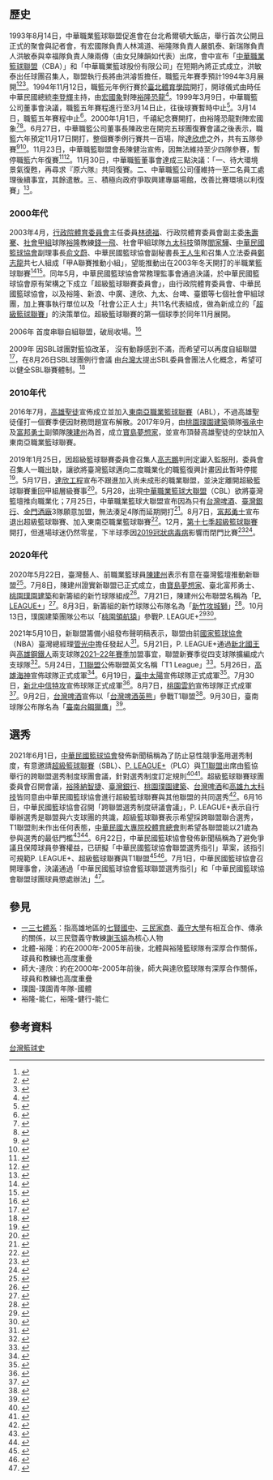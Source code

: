 {{NoteTA|G1=Medicine}}
{{Infobox sport overview
| boxwidth = 250
| title = 台灣籃球
| image = Quincy davis basketball.jpg
| caption = [[戴維斯_(臺灣)|戴維斯]]<br>為[[中華台北男子籃球代表隊|中華台北男子籃球代表隊]]首位歸化球員
| union = [[中華民國籃球協會|中華民國籃球協會]]
| repteam = [[中華台北籃球代表隊|中華台北]]
| national_list = {{collapsible list|
* [[威廉·瓊斯盃國際籃球邀請賽|威廉·瓊斯盃國際籃球邀請賽]]
* [[中华民国全国运动会|全國運動會]]
}}
| club_list = {{collapsible list|
* '''男子：'''
** [[P._LEAGUE+|P. LEAGUE+]]
** [[T1聯盟|T1聯盟]]
** [[超級籃球聯賽|超級籃球聯賽]]
** [[全國社會甲組籃球錦標賽|全國社會甲組籃球錦標賽]]
* '''女子：'''
** [[女子超級籃球聯賽|女子超級籃球聯賽]]
}}
| intl_list = {{collapsible list|
* '''男子：'''
** [[世界盃籃球賽|世界盃籃球賽]]
** [[亞洲盃籃球賽|亞洲盃籃球賽]]
** [[東亞籃球錦標賽|東亞籃球錦標賽]]
* '''女子：'''
** [[夏季奥林匹克运动会篮球比赛|夏季奥林匹克运动会篮球比赛]]
** [[女子世界盃籃球賽|女子世界盃籃球賽]]
** [[女子亞洲盃籃球賽|女子亞洲盃籃球賽]]
}}
}}

== 歷史 ==
{{Expand_section|1=1947年至1993年、2001年至2003年、2004年至2019年}}

1993年8月14日，中華職業籃球聯盟促進會在台北希爾頓大飯店，舉行首次公開且正式的聚會與記者會，有宏國隊負責人林鴻道、裕隆隊負責人嚴凱泰、新瑞隊負責人洪敏泰與幸福隊負責人陳兩傳（由女兒陳韻如代表）出席，會中宣布「[[中華職業籃球聯盟|中華職業籃球聯盟]]（CBA）」和「中華職業籃球股份有限公司」在短期內將正式成立，洪敏泰出任球團召集人，聯盟執行長將由洪濬哲擔任，職籃元年賽季預計1994年3月展開<ref>{{cite news |author1=張建鈞 |title=職籃促進會今說明籌備過程 |work=中國時報 |date=1993-08-14}}</ref><ref>{{cite news |author1=張建鈞 |title=我國職業籃球 預計明年春季開打 |work=中國時報 |date=1993-08-15}}</ref><ref>{{cite news |author1=宮泰順 |title=職業籃球 明年三月上場 |work=聯合報 |date=1993-08-15}}</ref>。1994年11月12日，職籃元年例行賽於[[臺北體育學院|臺北體育學院]]開打，開球儀式由時任中華民國總統[[李登輝|李登輝]]主持，由[[宏國象|宏國象]]對陣[[裕隆恐龍|裕隆恐龍]]<ref>{{cite news |author1=趙新天 |title=開幕戰 宏國開紅盤 |work=自由時報 |date=1994-11-13}}</ref>。1999年3月9日，中華職籃公司董事會決議，職籃五年賽程進行至3月14日止，往後球賽暫時中止<ref>{{cite news |author1=劉祥航 |title=職籃五年球賽喊卡 |work=自由時報 |date=1999-03-10}}</ref>。3月14日，職籃五年賽程中止<ref>{{cite news |author1=趙新天 |title=CBA畢業賽 116：107 恐龍噬象 陳韻如強調一定會復賽 |work=自由時報 |date=1999-03-15}}</ref>。2000年1月1日，千禧紀念賽開打，由裕隆恐龍對陣宏國象<ref>{{cite news |author1=吳協昌 |title=恐龍戰象 千禧紀念賽開打 |work=自由時報 |date=2000-01-01}}</ref><ref>{{cite news |author1=吳協昌 |title=千禧聖戰 龍年行大運 |work=自由時報 |date=2000-01-02}}</ref>。6月27日，中華職籃公司董事長陳政忠在開完五球團復賽會議之後表示，職籃六年預定11月17日開打，整個賽季例行賽共一百場，除[[達欣虎|達欣虎]]之外，共有五隊參賽<ref>{{cite news |author1=王樹衡 |title=國民黨搞定戰神 |work=聯合晚報 |date=2000-06-27}}</ref><ref>{{cite news |author1=宮泰順 |title=中廣戰神出柙 |work=聯合報 |date=2000-06-28}}</ref>。11月23日，中華職籃聯盟會長陳健治宣佈，因無法維持至少四隊參賽，暫停職籃六年復賽<ref>{{cite news |author1=鍾明非 |title=很抱歉 職籃六年不玩了 |work=自由時報 |date=2000-11-24}}</ref><ref>{{cite news |title=職籃六年復賽工作自今日起暫停運作 |url=http://www.cba.com.tw/news/0011/112301.html |accessdate=2021-02-02 |work=中華職籃全球資訊網 |date=2000-11-23 |archiveurl=https://web.archive.org/web/20010217222419/http://www.cba.com.tw/news/0011/112301.html |archivedate=2001-02-17 |dead-url=yes }}</ref>。11月30日，中華職籃董事會達成三點決議：「一、待大環境景氣復甦，再尋求『原六隊』共同復賽。二、中華職籃公司僅維持一至二名員工處理後續事宜，其餘遣散。三、積極向政府爭取興建專屬場館，改善比賽環境以利復賽」<ref>{{cite news |author1=鍾明非 |title=職籃 稍息 |work=自由時報 |date=2000-12-01}}</ref>。

=== 2000年代 ===
2003年4月，[[行政院體育委員會|行政院體育委員會]]主任委員[[林德福_(民主進步黨)|林德福]]、行政院體育委員會副主委[[朱壽騫|朱壽騫]]、[[社會甲組籃球聯賽|社會甲組]]球隊[[裕隆籃球隊|裕隆]]教練[[錢一飛|錢一飛]]、社會甲組球隊[[九太科技籃球隊|九太科技]]領隊[[閻家驊|閻家驊]]、[[中華民國籃球協會|中華民國籃球協會]]副理事長[[俞文蔚|俞文蔚]]、中華民國籃球協會副秘書長[[王人生|王人生]]和召集人立法委員[[鄭志龍|鄭志龍]]共七人組成「甲A聯賽推動小組」，望能推動出在2003年冬天開打的半職業籃球聯賽<ref>{{cite news |author1=王思捷 |title=甲A籃球聯賽推動小組 開會 |work=聯合晚報 |date=2003-04-04}}</ref><ref>{{cite news |author1=李亦伸 |title=半職籃的春天 大約在冬季 |work=民生報 |date=2003-04-05}}</ref>。同年5月，中華民國籃球協會常務理監事會通過決議，於中華民國籃球協會原有架構之下成立「超級籃球聯賽委員會」，由行政院體育委員會、中華民國籃球協會，以及裕隆、新浪、中廣、達欣、九太、台啤、臺銀等七個社會甲組球團，加上賽事執行單位以及「社會公正人士」共11名代表組成，做為新成立的「[[超級籃球聯賽|超級籃球聯賽]]」的決策單位。超級籃球聯賽的第一個球季於同年11月展開。

2006年 首度串聯自組聯盟，破局收場。<ref>{{cite news |author1=陳雍仁 |title=SBL／台灣大主導 SBL成立協會 |url=https://tw.appledaily.com/sports/20090827/ABFILAOEPGH5IZRYPQQLDLSOOY/ |accessdate=2009-08-27 |work=appledaily |date=2009-08-27 |dead-url=no |archive-date=2021-10-04 |archive-url=https://web.archive.org/web/20211004183825/https://tw.appledaily.com/sports/20090827/ABFILAOEPGH5IZRYPQQLDLSOOY/ }}</ref>

2009年 因SBL球團對籃協改革， 沒有動靜感到不滿，而希望可以再度自組聯盟<ref>{{cite news |author1=體育中心 |title=SBL／自組聯盟 SBL鬧分家 |url=https://tw.appledaily.com/sports/20090821/UD7WCB6DJLHBTTH7NEISVPPYW4/ |accessdate=2009-08-21 |work=work=appledaily |date=2009-08-21 |dead-url=no |archive-date=2021-10-04 |archive-url=https://web.archive.org/web/20211004183819/https://tw.appledaily.com/sports/20090821/UD7WCB6DJLHBTTH7NEISVPPYW4/ }}</ref>，在8月26日SBL球團例行會議 由[[臺北富邦勇士|台灣大]]提出SBL委員會團法人化概念，希望可以健全SBL聯賽體制。<ref>{{cite news |author1=陳雍仁 |title=SBL／台灣大主導 SBL成立協會 |url=https://tw.appledaily.com/sports/20090827/ABFILAOEPGH5IZRYPQQLDLSOOY/ |accessdate=2009-08-27 |work=ETtoday |date=2009-08-27 |dead-url=no |archive-date=2021-10-04 |archive-url=https://web.archive.org/web/20211004183825/https://tw.appledaily.com/sports/20090827/ABFILAOEPGH5IZRYPQQLDLSOOY/ }}</ref>

=== 2010年代 ===
2016年7月，[[高雄聖徒|高雄聖徒]]宣佈成立並加入[[東南亞職業籃球聯賽|東南亞職業籃球聯賽]]（ABL），不過高雄聖徒僅打一個賽季便因財務問題宣布解散。2017年9月，由[[桃園璞園建築|桃園璞園建築]]領隊[[張承中|張承中]]及[[富邦勇士|富邦勇士]]副領隊[[陳建州|陳建州]]為首，成立[[寶島夢想家|寶島夢想家]]，並宣布頂替高雄聖徒的空缺加入東南亞職業籃球聯賽。

2019年1月25日，因超級籃球聯賽委員會召集人[[高志鵬|高志鵬]]判刑定讞入監服刑，委員會召集人一職出缺，讓欲將臺灣籃球邁向二度職業化的職籃復興計畫因此暫時停擺<ref>{{cite news |author1=杜奕君 |title=SBL／職籃計畫暫停？　體育署：先讓SBL更好更穩 |url=https://sports.ettoday.net/news/1365745 |accessdate=2020-07-22 |work=ETtoday |date=2019-01-25 |archive-date=2020-09-18 |archive-url=https://web.archive.org/web/20200918133233/https://sports.ettoday.net/news/1365745 |dead-url=no }}</ref>。5月17日，[[達欣工程籃球隊|達欣工程]]宣布不跟進加入尚未成形的職業聯盟，並決定離開超級籃球聯賽重回甲組層級賽事<ref>{{cite news |author1=林岳甫 |title=達欣無「職」念 分手SBL |url=https://sports.ltn.com.tw/news/paper/1289327 |accessdate=2020-07-22 |work=自由時報 |date=2019-05-18 |archive-date=2020-09-18 |archive-url=https://web.archive.org/web/20200918082711/https://sports.ltn.com.tw/news/paper/1289327 |dead-url=no }}</ref>。5月28，出現[[中華職業籃球大聯盟|中華職業籃球大聯盟]]（CBL）欲將臺灣籃壇推向職業化；7月25日，中華職業籃球大聯盟宣布因為只有[[台灣啤酒籃球隊|台灣啤酒]]、[[臺灣銀行籃球隊|臺灣銀行]]、[[金門酒廠籃球隊|金門酒廠]]3隊願意加盟，無法湊足4隊而延期開打<ref>{{cite news |author1=黃巧雯 |editor=張雅淨 |title=CBL確定延期上路 待獎勵政策通過再推 |url=https://www.cna.com.tw/news/aspt/201907250259.aspx |accessdate=2020-07-22 |agency=中央通訊社 |date=2019-07-25 |archive-date=2019-07-29 |archive-url=https://web.archive.org/web/20190729132541/https://www.cna.com.tw/news/aspt/201907250259.aspx |dead-url=no }}</ref>。8月7日，[[富邦勇士|富邦勇士]]宣布退出超級籃球聯賽、加入東南亞職業籃球聯賽<ref>{{cite news |author1=龍柏安 |author2=屈享平 |title=富邦勇士宣布加盟ABL 確定退出SBL |url=https://www.cna.com.tw/news/firstnews/201908060223.aspx |accessdate=2020-07-22 |agency=中央通訊社 |date=2019-08-07 |archive-date=2019-08-06 |archive-url=https://web.archive.org/web/20190806112237/https://www.cna.com.tw/news/firstnews/201908060223.aspx |dead-url=no }}</ref>。12月，[[第十七季超級籃球聯賽|第十七季超級籃球聯賽]]開打，但進場球迷仍然零星，下半球季因[[2019冠狀病毒病|2019冠狀病毒病]]影響而閉門比賽<ref>{{cite news |author1=林岳甫 |title=籃球》SBL招牌嚴重褪色 籌組新聯盟成休賽季最大話題 |url=https://sports.ltn.com.tw/news/breakingnews/3153223 |accessdate=2020-07-21 |work=自由時報 |date=2020-05-03 |archive-url=https://web.archive.org/web/20200518054558/https://sports.ltn.com.tw/news/breakingnews/3153223 |archive-date=2020-05-18 |dead-url=no }}</ref><ref>{{cite news |author1=林岳甫 |title=解台灣「籃」題 新聯賽動起來 |url=https://sports.ltn.com.tw/news/paper/1370335 |accessdate=2020-07-21 |work=自由時報 |date=2020-05-04 |archive-url=https://web.archive.org/web/20200702101919/https://sports.ltn.com.tw/news/paper/1370335 |archive-date=2020-07-02 |dead-url=no }}</ref>。

=== 2020年代 ===
2020年5月22日，臺灣藝人、前職業籃球員[[陳建州|陳建州]]表示有意在臺灣籃壇推動新聯盟<ref>{{cite news |author1=黃巧雯 |editor=屈享平 |title=發展籃球新聯盟 許晉哲：SBL已不被球迷認同 |url=https://www.cna.com.tw/news/aspt/202005020199.aspx |accessdate=2020-07-21 |agency=中央通訊社 |date=2020-05-02 |archive-url=https://web.archive.org/web/20200609050131/https://www.cna.com.tw/news/aspt/202005020199.aspx |archive-date=2020-06-09 |dead-url=no }}</ref>。7月8日，陳建州證實新聯盟已正式成立，由[[寶島夢想家|寶島夢想家]]、臺北富邦勇士、[[桃園璞園建築|桃園璞園建築]]和新籌組的新竹球隊組成<ref>{{cite news |author1=龍柏安 |editor=吳協昌 |title=陳建州發起職籃新聯盟成立 璞園等4隊預計年底開戰 |url=https://www.cna.com.tw/news/firstnews/202007085005.aspx |accessdate=2020-07-21 |agency=中央通訊社 |date=2020-07-08 |archive-url=https://web.archive.org/web/20200709001117/https://www.cna.com.tw/news/firstnews/202007085005.aspx |archive-date=2020-07-09 |dead-url=no }}</ref>。7月21日，陳建州公布聯盟名稱為「[[P._LEAGUE+|P. LEAGUE+]]」<ref>{{cite news |author1=龍柏安 |editor=張芷瑄 |title=籃壇新聯盟為P+聯盟 採48分鐘雙洋將 |url=https://www.cna.com.tw/news/aspt/202007210125.aspx |accessdate=2020-07-21 |agency=中央通訊社 |date=2020-07-21 |archive-date=2020-08-27 |archive-url=https://web.archive.org/web/20200827150039/https://www.cna.com.tw/news/aspt/202007210125.aspx |dead-url=no }}</ref>。8月3日，新籌組的新竹球隊公布隊名為「[[新竹攻城獅|新竹攻城獅]]」<ref>{{cite news |author1=梁偉銘 |title=籃球》P+聯盟新竹攻城獅開訓 吳岱豪等10戰將現身 |url=https://sports.ltn.com.tw/news/breakingnews/3248843 |accessdate=2020-08-03 |work=自由時報 |date=2020-08-03 |archive-date=2020-09-26 |archive-url=https://web.archive.org/web/20200926122045/https://sports.ltn.com.tw/news/breakingnews/3248843 |dead-url=no }}</ref>。10月13日，璞園建築團隊公布以「[[桃園領航猿|桃園領航猿]]」參戰P. LEAGUE+<ref>{{cite news |author1=黃巧雯 |title=璞園進軍P+聯盟 隊名桃園領航猿 |url=https://www.cna.com.tw/news/aspt/202010130251.aspx |accessdate=2020-10-14 |agency=中央通訊社 |date=2020-10-13 |archive-date=2020-10-16 |archive-url=https://web.archive.org/web/20201016135456/https://www.cna.com.tw/news/aspt/202010130251.aspx |dead-url=no }}</ref><ref>{{cite press release |title=成立桃園領航猿職業籃球隊 |publisher=璞園建築團隊 |date=2020-10-15 |url=https://www.pyct.com.tw/2020/10/成立桃園領航猿職業籃球隊/ |accessdate=2021-01-10 |archive-date=2021-04-17 |archive-url=https://web.archive.org/web/20210417120754/https://www.pyct.com.tw/2020/10/%E6%88%90%E7%AB%8B%E6%A1%83%E5%9C%92%E9%A0%98%E8%88%AA%E7%8C%BF%E8%81%B7%E6%A5%AD%E7%B1%83%E7%90%83%E9%9A%8A/ |dead-url=no }}</ref>。

2021年5月10日，新聯盟籌備小組發布聲明稿表示，聯盟由前[[國家籃球協會|國家籃球協會]]（NBA）臺灣總經理[[管光中|管光中]]擔任發起人<ref>{{cite news |author1=黃巧雯 |title=PLG外台灣將有新職籃聯盟 已有4隊表達加盟意向 |url=https://www.cna.com.tw/news/firstnews/202105105012.aspx |accessdate=2021-05-24 |agency=中央通訊社 |date=2021-05-10 |archive-date=2021-05-28 |archive-url=https://web.archive.org/web/20210528121906/https://www.cna.com.tw/news/firstnews/202105105012.aspx |dead-url=no }}</ref>。5月21日，P. LEAGUE+通過[[新北國王|新北國王]]與[[高雄鋼鐵人|高雄鋼鐵人]]兩支球隊[[2021–22年P._LEAGUE+賽季|2021–22年賽季]]加盟事宜，聯盟新賽季從四支球隊擴編成六支球隊<ref>{{cite press release |title=P. LEAGUE+ 通過新北國王、高雄鋼鐵人兩隊加盟事宜 |publisher=P. LEAGUE+ |date=2021-05-21 |url=https://pleagueofficial.com/news-detail/82 |accessdate=2021-05-21 |archive-date=2021-05-21 |archive-url=https://web.archive.org/web/20210521094135/https://pleagueofficial.com/news-detail/82 |dead-url=no }}</ref>。5月24日，[[T1聯盟|T1聯盟]]公佈聯盟英文名稱「T1 League」<ref>{{cite news |author1=黃巧雯 |title=新職籃聯盟命名T1 League 已有4企業交意向書 |url=https://www.cna.com.tw/news/firstnews/202105240266.aspx |accessdate=2021-05-24 |agency=中央通訊社 |date=2021-05-24 |archive-date=2021-06-07 |archive-url=https://web.archive.org/web/20210607124521/https://www.cna.com.tw/news/firstnews/202105240266.aspx |dead-url=no }}</ref>。5月26日，[[高雄海神|高雄海神]]宣佈球隊正式成軍<ref>{{cite news |author1=杜奕君 |title=高雄海神宣告進軍T1 League職籃 高雄巨蛋將成主場 |url=https://sports.ettoday.net/news/1991671 |accessdate=2021-05-26 |work=ETtoday |date=2021-05-26 |archive-date=2021-05-26 |archive-url=https://web.archive.org/web/20210526081707/https://sports.ettoday.net/news/1991671 |dead-url=no }}</ref>。6月19日，[[臺中太陽|臺中太陽]]宣佈球隊正式成軍<ref>{{cite news |author1=黃及人 |title=台中太陽宣告成軍 延攬汪蔚傑當總經理 |url=https://www.chinatimes.com/realtimenews/20210619003235-260403?chdtv |accessdate=2021-06-19 |work=中國時報 |date=2021-06-19 |archive-date=2021-06-30 |archive-url=https://web.archive.org/web/20210630034358/https://www.chinatimes.com/realtimenews/20210619003235-260403?chdtv |dead-url=no }}</ref>。7月30日，[[新北中信特攻|新北中信特攻]]宣佈球隊正式成軍<ref>{{cite news |author1=黃及人 |title=新北中信「特攻」宣告成軍 打造堅強反毒部隊 |url=https://www.chinatimes.com/realtimenews/20210730003604-260403?chdtv |accessdate=2021-07-30 |work=中國時報 |date=2021-07-30 |archive-date=2021-07-30 |archive-url=https://web.archive.org/web/20210730075021/https://www.chinatimes.com/realtimenews/20210730003604-260403?chdtv |dead-url=no }}</ref>。8月7日，[[桃園雲豹|桃園雲豹]]宣佈球隊正式成軍<ref>{{cite news |author1=劉肇育 |title=雲豹隊成軍落腳桃園 鎖定國內總教練執教 |url=https://udn.com/news/story/7002/5657775 |accessdate=2021-08-07 |work=聯合報 |date=2021-08-07 |archive-date=2021-08-07 |archive-url=https://web.archive.org/web/20210807112255/https://udn.com/news/story/7002/5657775 |dead-url=no }}</ref>。9月2日，[[台灣啤酒籃球隊|台灣啤酒]]宣佈以「[[台灣啤酒英熊|台灣啤酒英熊]]」參戰T1聯盟<ref>{{cite news |author1=廖聿偉 |title=老牌勁旅兵分兩路 T1台啤英雄隊正式成立 |url=https://sports.ltn.com.tw/news/breakingnews/3658855 |accessdate=2021-09-02 |work=自由時報 |date=2021-09-02 |archive-date=2021-09-02 |archive-url=https://web.archive.org/web/20210902081346/https://sports.ltn.com.tw/news/breakingnews/3658855 |dead-url=no }}</ref>。9月30日，臺南球隊公布隊名為「[[臺南台鋼獵鷹|臺南台鋼獵鷹]]」<ref>{{cite news |author1=鍾東穎 |title=票選出爐　正式定名「臺南台鋼獵鷹」 |url=https://www.nownews.com/news/5396626 |accessdate=2021-09-30 |work=NOWnews |date=2021-09-30 |archive-date=2021-10-14 |archive-url=https://web.archive.org/web/20211014140551/https://www.nownews.com/news/5396626 |dead-url=no }}</ref>。

== 選秀 ==
{{see also|P. LEAGUE+選秀|T1聯盟選秀|超級籃球聯賽選秀|女子超級籃球聯賽選秀}}
{{Expand_section|1=1994年至2000年中華職籃選秀概述、2003年至2020年超級籃球聯賽概述}}
2021年6月1日，[[中華民國籃球協會|中華民國籃球協會]]發佈新聞稿稱為了防止惡性競爭濫用選秀制度，有意邀請[[超級籃球聯賽|超級籃球聯賽]]（SBL）、[[P._LEAGUE+|P. LEAGUE+]]（PLG）與[[T1聯盟|T1聯盟]]出席由籃協舉行的跨聯盟選秀制度球團會議，針對選秀制度訂定規則<ref>{{cite news |author1=黃巧雯 |title=防惡性競爭 籃協擬召開跨聯盟選秀制度會議 |url=https://www.cna.com.tw/news/aspt/202106010146.aspx |accessdate=2021-06-02 |agency=中央通訊社 |date=2021-06-01 |archive-date=2021-06-02 |archive-url=https://web.archive.org/web/20210602235616/https://www.cna.com.tw/news/aspt/202106010146.aspx |dead-url=no }}</ref><ref>{{cite press release |title=近期召開跨聯盟選秀制度球團會議 建立合宜制度保障球員權益 |url=https://www.basketball-tpe.org/messages/message.html?id=rSTIFNv6y0deidDJvjKT0 |accessdate=2021-06-02 |publisher=中華民國籃球協會 |date=2021-06-01 |archive-date=2021-06-02 |archive-url=https://web.archive.org/web/20210602215716/https://www.basketball-tpe.org/messages/message.html?id=rSTIFNv6y0deidDJvjKT0 |dead-url=no }}</ref>。超級籃球聯賽球團委員會召開會議，[[裕隆納智捷|裕隆納智捷]]、[[臺灣銀行籃球隊|臺灣銀行]]、[[桃園璞園建築|桃園璞園建築]]、[[台灣啤酒籃球隊|台灣啤酒]]和[[高雄九太科技|高雄九太科技]]皆同意由中華民國籃球協會進行超級籃球聯賽與其他聯盟的共同選秀<ref>{{cite news |author1=曾思儒 |title=籃協推跨聯盟選秀 球團點頭 |url=https://udn.com/news/story/7003/5501412 |accessdate=2021-06-19 |work=聯合報 |date=2021-06-01 |archive-date=2021-07-15 |archive-url=https://web.archive.org/web/20210715120321/https://udn.com/news/story/7003/5501412 |dead-url=no }}</ref>。6月16日，中華民國籃球協會召開「跨聯盟選秀制度研議會議」，P. LEAGUE+表示自行舉辦選秀是聯盟與六支球團的共識，超級籃球聯賽表示希望採跨聯盟聯合選秀，T1聯盟則未作出任何表態，[[中華民國大專院校體育總會|中華民國大專院校體育總會]]則希望各聯盟能以21歲為參與選秀的最低門檻<ref>{{cite news |author1=梁偉銘 |title=盼以球員意願為優先 PLG第2季堅持自辦選秀 |url=https://sports.ltn.com.tw/news/breakingnews/3571986 |accessdate=2021-06-16 |work=自由時報 |date=2021-06-16 |archive-date=2021-06-22 |archive-url=https://web.archive.org/web/20210622100703/https://sports.ltn.com.tw/news/breakingnews/3571986 |dead-url=no }}</ref><ref>{{cite news |author1=龍柏安 |title=籃協召開跨聯盟選秀會議 PLG表態自辦選秀 |url=https://www.cna.com.tw/news/aspt/202106160279.aspx |accessdate=2021-06-19 |agency=中央通訊社 |date=2021-06-16 |archive-date=2021-06-16 |archive-url=https://web.archive.org/web/20210616112138/https://www.cna.com.tw/news/aspt/202106160279.aspx |dead-url=no }}</ref>。6月22日，中華民國籃球協會發佈新聞稿稱為了避免爭議且保障球員參賽權益，已研擬「中華民國籃球協會聯盟選秀指引」草案，該指引可規範P. LEAGUE+、超級籃球聯賽與T1聯盟<ref>{{cite news |author1=黃巧雯 |title=籃協訂選秀指引擬上修年齡限制 待理事會拍板 |url=https://www.cna.com.tw/news/aspt/202106220189.aspx |accessdate=2021-06-22 |agency=中央通訊社 |date=2021-06-22 |archive-date=2021-06-22 |archive-url=https://web.archive.org/web/20210622100719/https://www.cna.com.tw/news/aspt/202106220189.aspx |dead-url=no }}</ref><ref>{{cite press release |title=本會頒布各聯盟選秀指引 確保球員參賽權益 |url=https://www.basketball-tpe.org/messages/message.html?id=-dNdrepYzb8RjuAjrWCJf |publisher=中華民國籃球協會 |accessdate=2021-06-22 |date=2021-06-22 |archive-date=2021-06-22 |archive-url=https://web.archive.org/web/20210622100726/https://www.basketball-tpe.org/messages/message.html?id=-dNdrepYzb8RjuAjrWCJf |dead-url=no }}</ref>。7月1日，中華民國籃球協會召開理事會，決議通過「中華民國籃球協會籃球聯盟選秀指引」和「中華民國籃球協會聯盟球團球員懲處辦法」<ref>{{cite press release |title=籃協召開理事會 通過聯盟選秀指引及懲處辦法 |url=https://www.basketball-tpe.org/messages/message.html?id=n0CDDsOzHbfLQNwmxJtoy |publisher=中華民國籃球協會 |accessdate=2021-07-15 |date=2021-07-01 |archive-date=2021-07-15 |archive-url=https://web.archive.org/web/20210715120322/https://www.basketball-tpe.org/messages/message.html?id=n0CDDsOzHbfLQNwmxJtoy |dead-url=no }}</ref>。

== 參見 ==
*[[一三七體系|一三七體系]]：指高雄地區的[[七賢國中|七賢國中]]、[[三民家商|三民家商]]、[[義守大學籃球隊|義守大學]]有相互合作、傳承的關係，以三民暨義守教練[[謝玉娟|謝玉娟]]為核心人物
*北體-裕隆：約在2000年-2005年前後，北體與裕隆籃球隊有深厚合作關係，球員和教練也高度重疊
*師大-達欣：約在2000年-2005年前後，師大與達欣籃球隊有深厚合作關係，球員和教練也高度重疊
*璞園-璞園青年隊-國體
*裕隆-能仁，裕隆-健行-能仁

== 參考資料 ==
{{reflist|3}}

{{臺灣籃球}}
{{portal bar|中華民國|臺灣|籃球}}
[[Category:台灣籃球史|]]